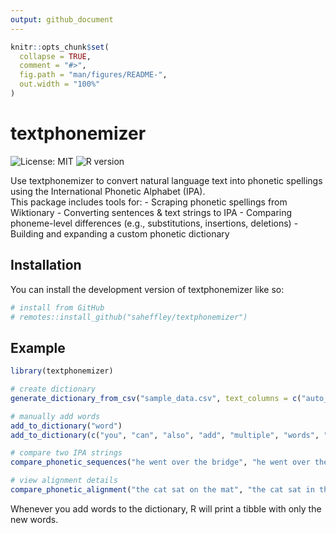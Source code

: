 ```yaml
---
output: github_document
---
```


<!-- README.md is generated from README.Rmd. Please edit that file -->

```r
knitr::opts_chunk$set(
  collapse = TRUE,
  comment = "#>",
  fig.path = "man/figures/README-",
  out.width = "100%"
)
```

# textphonemizer

<!-- badges: start -->
![License: MIT](https://img.shields.io/badge/license-MIT-blue.svg)
![R version](https://img.shields.io/badge/R-4.0%2B-success)
<!-- badges: end -->

Use textphonemizer to convert natural language text into phonetic spellings using the International Phonetic Alphabet (IPA).  
This package includes tools for:
- Scraping phonetic spellings from Wiktionary
- Converting sentences & text strings to IPA
- Comparing phoneme-level differences (e.g., substitutions, insertions, deletions)
- Building and expanding a custom phonetic dictionary

## Installation

You can install the development version of textphonemizer like so:

``` r
# install from GitHub
# remotes::install_github("saheffley/textphonemizer")
```

## Example

```r
library(textphonemizer)

# create dictionary
generate_dictionary_from_csv("sample_data.csv", text_columns = c("auto_transcript", "manual_transcript"))

# manually add words
add_to_dictionary("word")
add_to_dictionary(c("you", "can", "also", "add", "multiple", "words", "at", "once"))

# compare two IPA strings
compare_phonetic_sequences("he went over the bridge", "he went over the ridge")

# view alignment details
compare_phonetic_alignment("the cat sat on the mat", "the cat sat in the mat")

```
Whenever you add words to the dictionary, R will print a tibble with only the new words.
